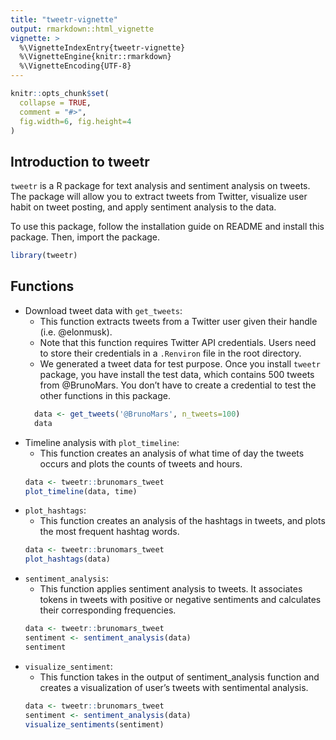 ```yaml
---
title: "tweetr-vignette"
output: rmarkdown::html_vignette
vignette: >
  %\VignetteIndexEntry{tweetr-vignette}
  %\VignetteEngine{knitr::rmarkdown}
  %\VignetteEncoding{UTF-8}
---
```


```r
knitr::opts_chunk$set(
  collapse = TRUE,
  comment = "#>",
  fig.width=6, fig.height=4
)
```

## Introduction to tweetr

`tweetr` is a R package for text analysis and sentiment analysis on
tweets. The package will allow you to extract tweets from Twitter,
visualize user habit on tweet posting, and apply sentiment analysis to
the data.

To use this package, follow the installation guide on README and 
install this package.  Then, import the package.

```r
library(tweetr)
```

## Functions

-   Download tweet data with `get_tweets`:       
    -   This function extracts tweets from a Twitter user given their
        handle (i.e. @elonmusk).
    -   Note that this function requires Twitter API credentials. Users 
        need to store their credentials in a `.Renviron` file in the 
        root directory. 
    -   We generated a tweet data for test purpose. Once you install 
        `tweetr` package, you have install the test data, which contains 
        500 tweets from @BrunoMars. You don't have to create a credential
        to test the other functions in this package.

    ```r
      data <- get_tweets('@BrunoMars', n_tweets=100)
      data
    ```
    
-   Timeline analysis with `plot_timeline`:
    -   This function creates an analysis of what time of day the tweets
        occurs and plots the counts of tweets and hours.
    
    ```r
    data <- tweetr::brunomars_tweet
    plot_timeline(data, time)
    ```

        
-   `plot_hashtags`:
    -   This function creates an analysis of the hashtags in tweets, and
        plots the most frequent hashtag words.
    ```r
    data <- tweetr::brunomars_tweet
    plot_hashtags(data)
    ```

-   `sentiment_analysis`:
    -   This function applies sentiment analysis to tweets. It
        associates tokens in tweets with positive or negative sentiments
        and calculates their corresponding frequencies.
    ```r
    data <- tweetr::brunomars_tweet
    sentiment <- sentiment_analysis(data)
    sentiment
    ```

-   `visualize_sentiment`:
    -   This function takes in the output of sentiment\_analysis
        function and creates a visualization of user’s tweets with
        sentimental analysis.
    ```r
    data <- tweetr::brunomars_tweet
    sentiment <- sentiment_analysis(data)
    visualize_sentiments(sentiment)
    ```
